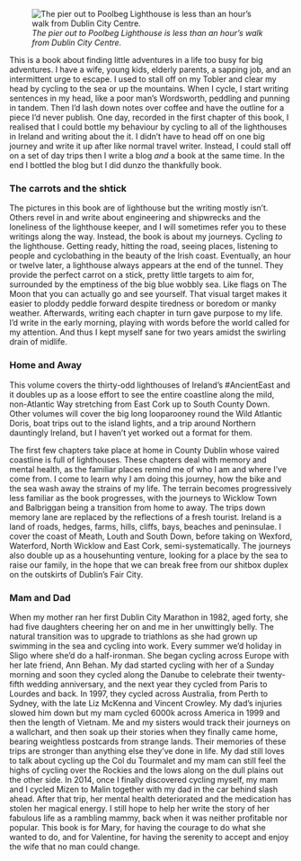 ![*The pier out to Poolbeg Lighthouse is less than an hour's walk from Dublin City Centre.*](images/sunrise_poolbeg_2023-02-05%20at%2010.54.23.jpeg)

This is a book about finding little adventures in a life too busy for big adventures. I have a wife, young kids, elderly parents, a sapping job, and an intermittent urge to escape. I used to stall off on my Tobler and clear my head by cycling to the sea or up the mountains. When I cycle, I start writing sentences in my head, like a poor man's Wordsworth, peddling and punning in tandem. Then I'd lash down notes over coffee and have the outline for a piece I'd never publish. One day, recorded in the first chapter of this book, I realised that I could bottle my behaviour by cycling to all of the lighthouses in Ireland and writing about the it. I didn't have to head off on one big journey and write it up after like normal travel writer. Instead, I could stall off on a set of day trips then I write a blog *and* a book at the same time. In the end I bottled the blog but I did dunzo the thankfully book.

### The carrots and the shtick

The pictures in this book are of lighthouse but the writing mostly isn't. Others revel in and write about engineering and shipwrecks and the loneliness of the lighthouse keeper, and I will sometimes refer you to these writings along the way. Instead, the book is about my journeys. Cycling *to* the lighthouse. Getting ready, hitting the road, seeing places, listening to people and cyclobathing in the beauty of the Irish coast. Eventually, an hour or twelve later, a lighthouse always appears at the end of the tunnel. They provide the perfect carrot on a stick, pretty little targets to aim for, surrounded by the emptiness of the big blue wobbly sea. Like flags on The Moon that you can actually go and see yourself. That visual target makes it easier to ploddy peddle forward despite tiredness or boredom or manky weather. Afterwards, writing each chapter in turn gave purpose to my life. I'd write in the early morning, playing with words before the world called for my attention. And thus I kept myself sane for two years amidst the swirling drain of midlife.

### Home and Away

This volume covers the thirty-odd lighthouses of Ireland's #AncientEast and it doubles up as a loose effort to see the entire coastline along the mild, non-Atlantic Way stretching from East Cork up to South County Down. Other volumes will cover the big long looparooney round the Wild Atlantic Doris, boat trips out to the island lights, and a trip around Northern dauntingly Ireland, but I haven't yet worked out a format for them.

The first few chapters take place at home in County Dublin whose vaired coastline is full of lighthouses. These chapters deal with memory and mental health, as the familiar places remind me of who I am and where I've come from. I come to learn why I am doing this journey, how the bike and the sea wash away the strains of my life. The terrain becomes progressively less familiar as the book progresses, with the journeys to Wicklow Town and Balbriggan being a transition from home to away. The trips down memory lane are replaced by the reflections of a fresh tourist. Ireland is a land of roads, hedges, farms, hills, cliffs, bays, beaches and peninsulae. I cover the coast of Meath, Louth and South Down, before taking on Wexford, Waterford, North Wicklow and East Cork, semi-systematically. The journeys also double up as a househunting venture, looking for a place by the sea to raise our family, in the hope that we can break free from our shitbox duplex on the outskirts of Dublin's Fair City.

### **Mam and Dad**

When my mother ran her first Dublin City Marathon in 1982, aged forty, she had five daughters cheering her on and me in her unwittingly belly. The natural transition was to upgrade to triathlons as she had grown up swimming in the sea and cycling into work. Every summer we'd holiday in Sligo where she'd do a half-ironman. She began cycling across Europe with her late friend, Ann Behan. My dad started cycling with her of a Sunday morning and soon they cycled along the Danube to celebrate their twenty-fifth wedding anniversary, and the next year they cycled from Paris to Lourdes and back. In 1997, they cycled across Australia, from Perth to Sydney, with the late Liz McKenna and Vincent Crowley. My dad's injuries slowed him down but my mam cycled 6000k across America in 1999 and then the length of Vietnam. Me and my sisters would track their journeys on a wallchart, and then soak up their stories when they finally came home, bearing weightless postcards from strange lands. Their memories of these trips are stronger than anything else they've done in life. My dad still loves to talk about cycling up the Col du Tourmalet and my mam can still feel the highs of cycling over the Rockies and the lows along on the dull plains out the other side. In 2014, once I finally discovered cycling myself, my mam and I cycled Mizen to Malin together with my dad in the car behind slash ahead. After that trip, her mental health deteriorated and the medication has stolen her magical energy. I still hope to help her write the story of her fabulous life as a rambling mammy, back when it was neither profitable nor popular. This book is for Mary, for having the courage to do what she wanted to do, and for Valentine, for having the serenity to accept and enjoy the wife that no man could change.
